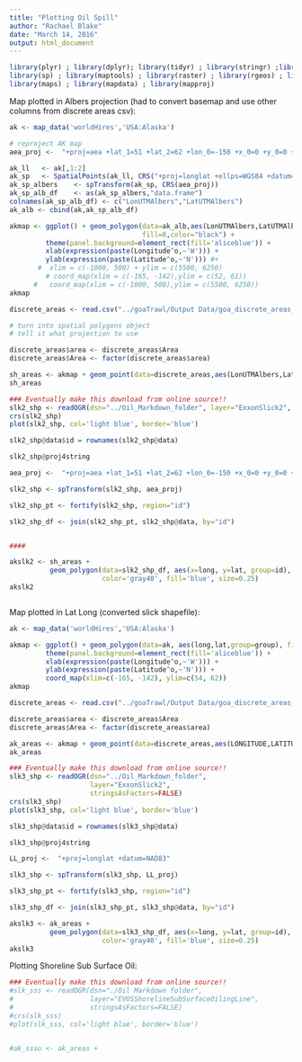 ```yaml
---
title: "Plotting Oil Spill"
author: "Rachael Blake"
date: "March 14, 2016"
output: html_document
---
```


```r
library(plyr) ; library(dplyr); library(tidyr) ; library(stringr) ;library(rgdal) ; 
library(sp) ; library(maptools) ; library(raster) ; library(rgeos) ; library(ggplot2) ; 
library(maps) ; library(mapdata) ; library(mapproj)

```

Map plotted in Albers projection (had to convert basemap and use other columns from discrete areas csv):

```r
ak <- map_data('worldHires','USA:Alaska')

# reproject AK map
aea_proj <-  "+proj=aea +lat_1=51 +lat_2=62 +lon_0=-150 +x_0=0 +y_0=0 +units=km +datum=WGS84"

ak_ll	<- ak[,1:2]
ak_sp	<- SpatialPoints(ak_ll, CRS("+proj=longlat +ellps=WGS84 +datum=WGS84"))
ak_sp_albers	<- spTransform(ak_sp, CRS(aea_proj))
ak_sp_alb_df	<- as(ak_sp_albers,"data.frame")
colnames(ak_sp_alb_df) <- c("LonUTMAlbers","LatUTMAlbers")
ak_alb <- cbind(ak,ak_sp_alb_df)

akmap <- ggplot() + geom_polygon(data=ak_alb,aes(LonUTMAlbers,LatUTMAlbers,group=group),
                                 fill=8,color="black") +
         theme(panel.background=element_rect(fill='aliceblue')) +
         xlab(expression(paste(Longitude^o,~'W'))) +
         ylab(expression(paste(Latitude^o,~'N'))) #+
       #  xlim = c(-1000, 500) + ylim = c(5500, 6250)
         # coord_map(xlim = c(-165, -142),ylim = c(52, 61))
      #   coord_map(xlim = c(-1000, 500),ylim = c(5500, 6250))
akmap
```


```r
discrete_areas <- read.csv("../goaTrawl/Output Data/goa_discrete_areas_for_comparison(50_to_150m).csv")

# turn into spatial polygons object
# tell it what projection to use

discrete_areas$area <- discrete_areas$Area
discrete_areas$Area <- factor(discrete_areas$area)

sh_areas <- akmap + geom_point(data=discrete_areas,aes(LonUTMAlbers,LatUTMAlbers,color=Area))
sh_areas

```


```r
### Eventually make this download from online source!!
slk2_shp <- readOGR(dsn="../Oil_Markdown_folder", layer="ExxonSlick2", stringsAsFactors=FALSE)
crs(slk2_shp)
plot(slk2_shp, col='light blue', border='blue')

slk2_shp@data$id = rownames(slk2_shp@data)

slk2_shp@proj4string 

aea_proj <-  "+proj=aea +lat_1=51 +lat_2=62 +lon_0=-150 +x_0=0 +y_0=0 +units=km +datum=WGS84"

slk2_shp <- spTransform(slk2_shp, aea_proj)

slk2_shp_pt <- fortify(slk2_shp, region="id")

slk2_shp_df <- join(slk2_shp_pt, slk2_shp@data, by="id")


####

```


```r
akslk2 <- sh_areas + 
          geom_polygon(data=slk2_shp_df, aes(x=long, y=lat, group=id),
                       color='gray40', fill='blue', size=0.25)
akslk2



```


Map plotted in Lat Long (converted slick shapefile):

```r
ak <- map_data('worldHires','USA:Alaska')

akmap <- ggplot() + geom_polygon(data=ak, aes(long,lat,group=group), fill=8, color="black") +
         theme(panel.background=element_rect(fill='aliceblue')) +
         xlab(expression(paste(Longitude^o,~'W'))) +
         ylab(expression(paste(Latitude^o,~'N'))) +
         coord_map(xlim=c(-165, -142), ylim=c(54, 62))
akmap
```

```r
discrete_areas <- read.csv("../goaTrawl/Output Data/goa_discrete_areas_for_comparison(50_to_150m).csv")

discrete_areas$area <- discrete_areas$Area
discrete_areas$Area <- factor(discrete_areas$area)

ak_areas <- akmap + geom_point(data=discrete_areas,aes(LONGITUDE,LATITUDE,color=Area))
ak_areas
```

```r
### Eventually make this download from online source!!
slk3_shp <- readOGR(dsn="../Oil_Markdown_folder", 
                    layer="ExxonSlick2", 
                    stringsAsFactors=FALSE)
crs(slk3_shp)
plot(slk3_shp, col='light blue', border='blue')

slk3_shp@data$id = rownames(slk3_shp@data)

slk3_shp@proj4string 

LL_proj <-  "+proj=longlat +datum=NAD83"

slk3_shp <- spTransform(slk3_shp, LL_proj)

slk3_shp_pt <- fortify(slk3_shp, region="id")

slk3_shp_df <- join(slk3_shp_pt, slk3_shp@data, by="id")

```

```r
akslk3 <- ak_areas + 
          geom_polygon(data=slk3_shp_df, aes(x=long, y=lat, group=id),
                       color='gray40', fill='blue', size=0.25)
akslk3

```




Plotting Shoreline Sub Surface Oil: 

```r
### Eventually make this download from online source!!
#slk_sss <- readOGR(dsn="./Oil Markdown folder",
#                   layer="EVOSShorelineSubSurfaceOilingLine",
#                   stringsAsFactors=FALSE)
#crs(slk_sss)
#plot(slk_sss, col='light blue', border='blue')



```

```r
#ak_ssso <- ak_areas + 
           



```







